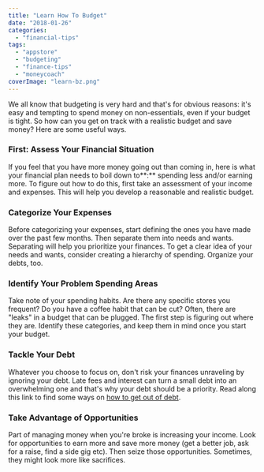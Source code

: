 ```yaml
---
title: "Learn How To Budget"
date: "2018-01-26"
categories: 
  - "financial-tips"
tags: 
  - "appstore"
  - "budgeting"
  - "finance-tips"
  - "moneycoach"
coverImage: "learn-bz.png"
---
```


We all know that budgeting is very hard and that's for obvious reasons: it's easy and tempting to spend money on non-essentials, even if your budget is tight. So how can you get on track with a realistic budget and save money? Here are some useful ways.

### **First: Assess Your Financial Situation**

If you feel that you have more money going out than coming in, here is what your financial plan needs to boil down to**:** spending less and/or earning more. To figure out how to do this, first take an assessment of your income and expenses. This will help you develop a reasonable and realistic budget.

### **Categorize Your Expenses**

Before categorizing your expenses, start defining the ones you have made over the past few months. Then separate them into needs and wants. Separating will help you prioritize your finances. To get a clear idea of your needs and wants, consider creating a hierarchy of spending. Organize your debts, too.

### **Identify Your Problem Spending Areas**

Take note of your spending habits. Are there any specific stores you frequent? Do you have a coffee habit that can be cut? Often, there are "leaks" in a budget that can be plugged. The first step is figuring out where they are. Identify these categories, and keep them in mind once you start your budget.

### **Tackle Your Debt**

Whatever you choose to focus on, don't risk your finances unraveling by ignoring your debt. Late fees and interest can turn a small debt into an overwhelming one and that's why your debt should be a priority. Read along this link to find some ways on [how to get out of debt](https://moneycoach-app.com/how-to-get-out-of-credit-card-debt/).

### **Take Advantage of Opportunities**

Part of managing money when you're broke is increasing your income. Look for opportunities to earn more and save more money (get a better job, ask for a raise, find a side gig etc). Then seize those opportunities. Sometimes, they might look more like sacrifices.
